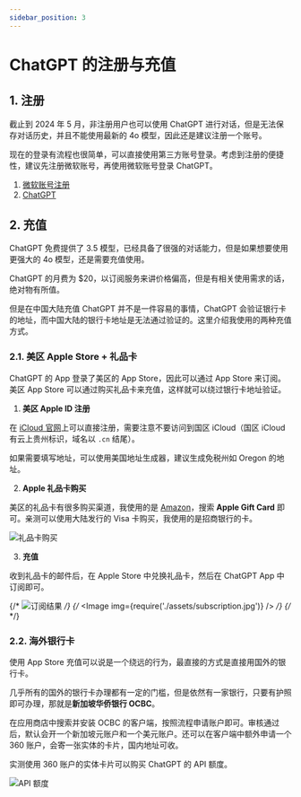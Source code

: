 ```yaml
---
sidebar_position: 3
---
```


# ChatGPT 的注册与充值

## 1. 注册

截止到 2024 年 5 月，非注册用户也可以使用 ChatGPT 进行对话，但是无法保存对话历史，并且不能使用最新的 4o 模型，因此还是建议注册一个账号。

现在的登录有流程也很简单，可以直接使用第三方账号登录。考虑到注册的便捷性，建议先注册微软账号，再使用微软账号登录 ChatGPT。

1. [微软账号注册](https://account.microsoft.com/account)
2. [ChatGPT](https://www.chatgpt.com/)

## 2. 充值

ChatGPT 免费提供了 3.5 模型，已经具备了很强的对话能力，但是如果想要使用更强大的 4o 模型，还是需要充值使用。

ChatGPT 的月费为 $20，以订阅服务来讲价格偏高，但是有相关使用需求的话，绝对物有所值。

但是在中国大陆充值 ChatGPT 并不是一件容易的事情，ChatGPT 会验证银行卡的地址，而中国大陆的银行卡地址是无法通过验证的。这里介绍我使用的两种充值方式。

### 2.1. 美区 Apple Store + 礼品卡

ChatGPT 的 App 登录了美区的 App Store，因此可以通过 App Store 来订阅。美区 App Store 可以通过购买礼品卡来充值，这样就可以绕过银行卡地址验证。

1. **美区 Apple ID 注册**

在 [iCloud 官网](https://www.icloud.com/)上可以直接注册，需要注意不要访问到国区 iCloud（国区 iCloud 有云上贵州标识，域名以 `.cn` 结尾）。

如果需要填写地址，可以使用美国地址生成器，建议生成免税州如 Oregon 的地址。

2. **Apple 礼品卡购买**

美区的礼品卡有很多购买渠道，我使用的是 [Amazon](https://www.amazon.com/)，搜索 **Apple Gift Card** 即可。亲测可以使用大陆发行的 Visa 卡购买，我使用的是招商银行的卡。

![礼品卡购买](./assets/gift-card.png)

3. **充值**

收到礼品卡的邮件后，在 Apple Store 中兑换礼品卡，然后在 ChatGPT App 中订阅即可。

{/* ![订阅结果](./assets/subscription.jpg) */}
{/* <Image img={require('./assets/subscription.jpg')} /> */}
{/* <MyImage path="./assets/subscription.jpg" /> */}

### 2.2. 海外银行卡

使用 App Store 充值可以说是一个绕远的行为，最直接的方式是直接用国外的银行卡。

几乎所有的国外的银行卡办理都有一定的门槛，但是依然有一家银行，只要有护照即可办理，那就是**新加坡华侨银行 OCBC**。

在应用商店中搜索并安装 OCBC 的客户端，按照流程申请账户即可。审核通过后，默认会开一个新加坡元账户和一个美元账户。还可以在客户端中额外申请一个 360 账户，会寄一张实体的卡片，国内地址可收。

实测使用 360 账户的实体卡片可以购买 ChatGPT 的 API 额度。

![API 额度](./assets/api-credits.png)

